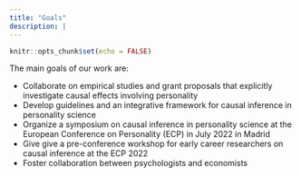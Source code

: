 ---
title: "Goals"
description: |
---

```{r setup, include=FALSE}
knitr::opts_chunk$set(echo = FALSE)
```

The main goals of our work are:

- Collaborate on empirical studies and grant proposals that explicitly investigate causal effects involving personality
- Develop guidelines and an integrative framework for causal inference in personality science
- Organize a symposium on causal inference in personality science at the European Conference on Personality (ECP) in July 2022 in Madrid
- Give give a pre-conference workshop for early career researchers on causal inference at the ECP 2022
- Foster collaboration between psychologists and economists